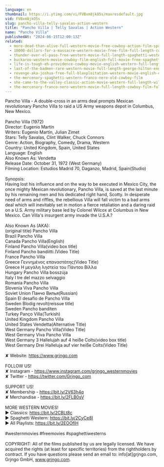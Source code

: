 ```yaml
---
language: en
thumbnail: https://i.ytimg.com/vi/FVBxm8jkO5s/maxresdefault.jpg
vid: FVBxm8jkO5s
slug: pancho-villa-telly-savalas-action-western
title: "Pancho Villa | Telly Savalas | Action Western"
name: "Pancho Villa"
publishedAt: "2024-06-15T12:00:13Z"
related:
  - more-dead-than-alive-full-western-movie-free-cowboy-action-film-spaghetti-western-wild-west
  - 10000-dollars-for-a-massacre-western-movie-free-film-full-length-cowboy-films-english
  - thunder-over-el-paso-free-western-movie-full-length-spaghetti-western-full-action-movie
  - buckaroo-western-movie-cowboy-film-english-full-movie-free-spaghetti-western
  - life-is-tough-eh-providence-cowboy-movie-english-western-full-length
  - last-of-the-badmen-rare-western-movie-full-length-george-hilton-english-full-movie
  - revenge-aka-joshua-free-full-blaxploitation-western-movie-english-classic-feature-film
  - the-mercenary-spaghetti-western-franco-nero-old-cowboy-film
  - she-came-to-the-valley-classic-action-movie-western-full-length-wild-west-movie
  - the-mercenary-franco-nero-western-movie-full-length-cowboy-film-full-movie
---
```


Pancho Villa - A double-cross in an arms deal prompts Mexican revolutionary Pancho Villa to raid a US Army weapons depot in Columbus, New Mexico.<br />
<br />
Pancho Villa (1972)<br />
Director: Eugenio Martín<br />
Writers: Eugenio Martín, Julian Zimet<br />
Stars: Telly Savalas, Clint Walker, Chuck Connors<br />
Genre: Action, Biography, Comedy, Drama, Western<br />
Country: United Kingdom, Spain, United States<br />
Language: English<br />
Also Known As: Vendetta<br />
Release Date: October 31, 1972 (West Germany)<br />
Filming Location: Estudios Madrid 70, Daganzo, Madrid, Spain(Studio)<br />
<br />
Synopsis:<br />
Having lost his influence and on the way to be executed in Mexico City, the once mighty Mexican revolutionary, Pancho Villa, is saved at the last minute by his remaining men and his dedicated right hand, Scotty. In desperate need of arms and riffles, the rebellious Villa will fall victim to a bad arms deal which will inevitably set in motion a fierce retaliation and a daring raid on a U.S. Army military base led by Colonel Wilcox at Columbus in New Mexico. Can Villa's insurgent army invade the U.S.A.?<br />
<br />
Also Known As (AKA):<br />
(original title) Pancho Villa<br />
Brazil Pancho Villa<br />
Canada Pancho Villa(English)<br />
Finland Pancho Villa(video box title)<br />
Finland Pancho bandiitti.(Video Title)<br />
France Pancho Villa<br />
Greece Γεννημένος επαναστάτης(Video Title)<br />
Greece Η μεγάλη ληστεία του Πάντσο Βίλλα<br />
Hungary Pancho Villa bosszúja<br />
Italy I tre del mazzo selvaggio<br />
Romania Pancho Villa<br />
Slovenia Viva Pancho Villa<br />
Soviet Union Панчо Вилья(Russian)<br />
Spain El desafío de Pancho Villa<br />
Sweden Blodig revolt(reissue title)<br />
Sweden Pancho banditen<br />
Turkey Panço Villa(Turkish)<br />
United Kingdom Pancho Villa<br />
United States Vendetta(Alternative Title)<br />
West Germany Pancho Villa(Video Title)<br />
West Germany Viva Pancho Villa<br />
West Germany 3 Hallelujah auf 4 heiße Colts(video box title)<br />
West Germany Drei Halleluja auf vier heiße Colts(Video Title)<br />
<br />
✘ Website: https://www.grjngo.com<br />
<br />
FOLLOW US!<br />
✘ Instagram - https://www.instagram.com/grjngo_westernmovies<br />
✘ Twitter - https://twitter.com/Grjngo_com<br />
<br />
SUPPORT US!<br />
✘ Membership - https://bit.ly/2V63h4q<br />
✘ Merchandise - https://bit.ly/2FLB0sV<br />
<br />
MORE WESTERN MOVIES! <br />
► Classics: https://bit.ly/2CBLt8c <br />
► Spaghetti Western: https://bit.ly/2CyCe8I <br />
► All Playlists: https://bit.ly/2EOOfIH <br />
<br />
#westernmovies #freemovies #spaghettiwesterns<br />
<br />
COPYRIGHT: All of the films published by us are legally licensed. We have acquired the rights (at least for specific territories) from the rightholders by contract. If you have questions please send an email to: info[at]grjngo.com, Grjngo GmbH, www.grjngo.com.